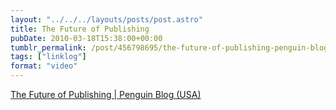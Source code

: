 ```yaml
---
layout: "../../../layouts/posts/post.astro"
title: The Future of Publishing
pubDate: 2010-03-18T15:38:00+00:00
tumblr_permalink: /post/456798695/the-future-of-publishing-penguin-blog-usa
tags: ["linklog"]
format: "video"
---
```



<YouTube id="https://www.youtube.com/watch?v=Weq_sHxghcg" />

[The Future of Publishing | Penguin Blog (USA)][1]

[1]: http://us.penguingroup.com/static/html/blogs/end-publishing
